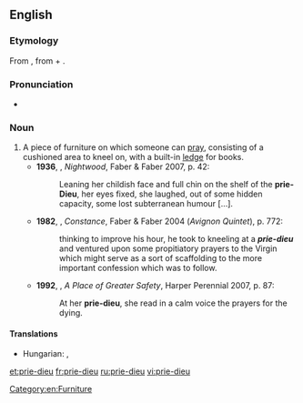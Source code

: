 ==English==
{{wikipedia}}

===Etymology===
From {{etyl|fr}} {{term|prie-Dieu|lang=fr}}, from {{term|prie||pray}} + {{term|Dieu||God}}.

===Pronunciation===
* {{a|UK}} {{IPA|/pɹiːˈdjəː/}}

===Noun===
{{en-noun|pl2=prie-dieux}}

# A piece of furniture on which someone can [[pray]], consisting of a cushioned area to kneel on, with a built-in [[ledge]] for books.
#*'''1936''', {{w|Djuna Barnes}}, ''Nightwood'', Faber & Faber 2007, p. 42:
#*:Leaning her childish face and full chin on the shelf of the '''prie-Dieu''', her eyes fixed, she laughed, out of some hidden capacity, some lost subterranean humour [...].
#*'''1982''', {{w|Lawrence Durrell}}, ''Constance'', Faber & Faber 2004 (''Avignon Quintet''), p. 772:
#*:thinking to improve his hour, he took to kneeling at a '''''prie-dieu''''' and ventured upon some propitiatory prayers to the Virgin which might serve as a sort of scaffolding to the more important confession which was to follow.
#*'''1992''', {{w|Hilary Mantel}}, ''A Place of Greater Safety'', Harper Perennial 2007, p. 87:
#*:At her '''prie-dieu''', she read in a calm voice the prayers for the dying.

====Translations====
{{trans-top|a piece of furniture on which someone can pray}}
* Hungarian: {{t-|hu|imazsámoly}}, {{t-|hu|térdeplő}}
{{trans-mid}}
{{trans-bottom}}

[[Category:en:Furniture]]

[[et:prie-dieu]]
[[fr:prie-dieu]]
[[ru:prie-dieu]]
[[vi:prie-dieu]]